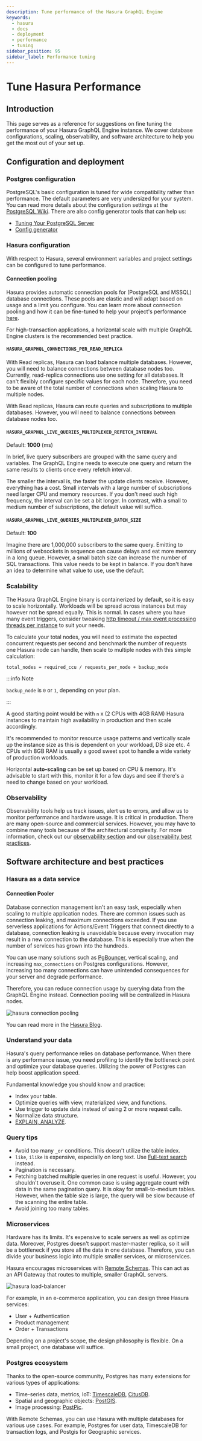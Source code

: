 ```yaml
---
description: Tune performance of the Hasura GraphQL Engine
keywords:
  - hasura
  - docs
  - deployment
  - performance
  - tuning
sidebar_position: 95
sidebar_label: Performance tuning
---
```


# Tune Hasura Performance

## Introduction

This page serves as a reference for suggestions on fine tuning the performance of your Hasura GraphQL Engine instance.
We cover database configurations, scaling, observability, and software architecture to help you get the most out of your
set up.

## Configuration and deployment

### Postgres configuration

PostgreSQL's basic configuration is tuned for wide compatibility rather than performance. The default parameters are
very undersized for your system. You can read more details about the configuration settings at the
[PostgreSQL Wiki](https://wiki.postgresql.org/wiki/Main_Page). There are also config generator tools that can help us:

- [Tuning Your PostgreSQL Server](https://wiki.postgresql.org/wiki/Tuning_Your_PostgreSQL_Server)
- [Config generator](https://pgtune.leopard.in.ua)

### Hasura configuration

With respect to Hasura, several environment variables and project settings can be configured to tune performance.

#### Connection pooling

Hasura provides automatic connection pools for (PostgreSQL and MSSQL) database connections. These pools are elastic and
will adapt based on usage and a limit you configure. You can learn more about connection pooling and how it can be
fine-tuned to help your project's performance [here](/databases/database-config/cloud-connection-pooling.mdx).

For high-transaction applications, a horizontal scale with multiple GraphQL Engine clusters is the recommended best
practice.

#### `HASURA_GRAPHQL_CONNECTIONS_PER_READ_REPLICA`

With Read replicas, Hasura can load balance multiple databases. However, you will need to balance connections between
database nodes too. Currently, read-replica connections use one setting for all databases. It can't flexibly configure
specific values for each node. Therefore, you need to be aware of the total number of connections when scaling Hasura to
multiple nodes.

With Read replicas, Hasura can route queries and subscriptions to multiple databases. However, you will need to balance
connections between database nodes too.

#### `HASURA_GRAPHQL_LIVE_QUERIES_MULTIPLEXED_REFETCH_INTERVAL`

Default: **1000** (ms)

In brief, live query subscribers are grouped with the same query and variables. The GraphQL Engine needs to execute one
query and return the same results to clients once every refetch interval.

The smaller the interval is, the faster the update clients receive. However, everything has a cost. Small intervals with
a large number of subscriptions need larger CPU and memory resources. If you don't need such high frequency, the
interval can be set a bit longer. In contrast, with a small to medium number of subscriptions, the default value will
suffice.

#### `HASURA_GRAPHQL_LIVE_QUERIES_MULTIPLEXED_BATCH_SIZE`

Default: **100**

Imagine there are 1,000,000 subscribers to the same query. Emitting to millions of websockets in sequence can cause
delays and eat more memory in a long queue. However, a small batch size can increase the number of SQL transactions.
This value needs to be kept in balance. If you don't have an idea to determine what value to use, use the default.

### Scalability

The Hasura GraphQL Engine binary is containerized by default, so it is easy to scale horizontally. Workloads will be
spread across instances but may however not be spread equally. This is normal. In cases where you have many event
triggers, consider tweaking
[http timeout / max event processing threads per instance](/deployment/graphql-engine-flags/reference.mdx#serve-sub-command-flags-environment-variables)
to suit your needs.

To calculate your total nodes, you will need to estimate the expected concurrent requests per second and benchmark the
number of requests one Hasura node can handle, then scale to multiple nodes with this simple calculation:

```
total_nodes = required_ccu / requests_per_node + backup_node
```

:::info Note

`backup_node` is `0` or `1`, depending on your plan.

:::

A good starting point would be with `n` x (2 CPUs with 4GB RAM) Hasura instances to maintain high availability in
production and then scale accordingly.

It's recommended to monitor resource usage patterns and vertically scale up the instance size as this is dependent on
your workload, DB size etc. 4 CPUs with 8GB RAM is usually a good sweet spot to handle a wide variety of production
workloads.

Horizontal **auto-scaling** can be set up based on CPU & memory. It's advisable to start with this, monitor it for a few
days and see if there's a need to change based on your workload.

### Observability

Observability tools help us track issues, alert us to errors, and allow us to monitor performance and hardware usage. It
is critical in production. There are many open-source and commercial services. However, you may have to combine many
tools because of the architectural complexity. For more information, check out our
[observability section](/observability/overview.mdx) and our
[observability best practices](/observability/observability-best-practices.mdx).

## Software architecture and best practices

### Hasura as a data service

#### Connection Pooler

Database connection management isn't an easy task, especially when scaling to multiple application nodes. There are
common issues such as connection leaking, and maximum connections exceeded. If you use serverless applications for
Actions/Event Triggers that connect directly to a database, connection leaking is unavoidable because every invocation
may result in a new connection to the database. This is especially true when the number of services has grown into the
hundreds.

You can use many solutions such as [PgBouncer](https://www.pgbouncer.org/), vertical scaling, and increasing
`max_connections` on Postgres configurations. However, increasing too many connections can have unintended consequences
for your server and degrade performance.

Therefore, you can reduce connection usage by querying data from the GraphQL Engine instead. Connection pooling will be
centralized in Hasura nodes.

![hasura connection pooling](/img/deployment/hasura-connection-poller.png)

You can read more in the
[Hasura Blog](https://hasura.io/blog/level-up-your-serverless-game-with-a-graphql-data-as-a-service-layer/).

### Understand your data

Hasura's query performance relies on database performance. When there is any performance issue, you need profiling to
identify the bottleneck point and optimize your database queries. Utilizing the power of Postgres can help boost
application speed.

Fundamental knowledge you should know and practice:

- Index your table.
- Optimize queries with view, materialized view, and functions.
- Use trigger to update data instead of using 2 or more request calls.
- Normalize data structure.
- [EXPLAIN, ANALYZE](https://www.postgresql.org/docs/current/sql-explain.html).

### Query tips

- Avoid too many `_or` conditions. This doesn't utilize the table index.
- `like`, `ilike` is expensive, especially on long text. Use
  [Full-text search](https://hasura.io/blog/full-text-search-with-hasura-graphql-api-postgres/) instead.
- Pagination is necessary.
- Fetching batched multiple queries in one request is useful. However, you shouldn't overuse it. One common case is
  using aggregate count with data in the same pagination query. It is okay for small-to-medium tables. However, when the
  table size is large, the query will be slow because of the scanning the entire table.
- Avoid joining too many tables.

### Microservices

Hardware has its limits. It's expensive to scale servers as well as optimize data. Moreover, Postgres doesn't support
master-master replica, so it will be a bottleneck if you store all the data in one database. Therefore, you can divide
your business logic into multiple smaller services, or microservices.

Hasura encourages microservices with [Remote Schemas](/remote-schemas/overview.mdx). This can act as an API Gateway that
routes to multiple, smaller GraphQL servers.

![hasura load-balancer](/img/deployment/hasura-microservices.png)

For example, in an e-commerce application, you can design three Hasura services:

- User + Authentication
- Product management
- Order + Transactions

Depending on a project's scope, the design philosophy is flexible. On a small project, one database will suffice.

### Postgres ecosystem

Thanks to the open-source community, Postgres has many extensions for various types of applications:

- Time-series data, metrics, IoT: [TimescaleDB](https://www.timescale.com/), [CitusDB](https://www.citusdata.com/).
- Spatial and geographic objects: [PostGIS](https://postgis.net/).
- Image processing: [PostPic](https://github.com/drotiro/postpic).

With Remote Schemas, you can use Hasura with multiple databases for various use cases. For example, Postgres for user
data, TimescaleDB for transaction logs, and Postgis for Geographic services.
